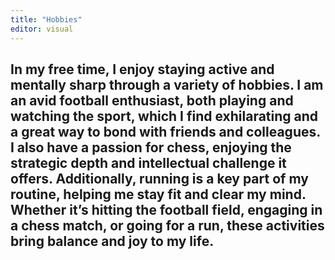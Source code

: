 ---
title: "Hobbies"
editor: visual
---

In my free time, I enjoy staying active and mentally sharp through a variety of hobbies. I am an avid football enthusiast, both playing and watching the sport, which I find exhilarating and a great way to bond with friends and colleagues. I also have a passion for chess, enjoying the strategic depth and intellectual challenge it offers. Additionally, running is a key part of my routine, helping me stay fit and clear my mind. Whether it's hitting the football field, engaging in a chess match, or going for a run, these activities bring balance and joy to my life.
---
